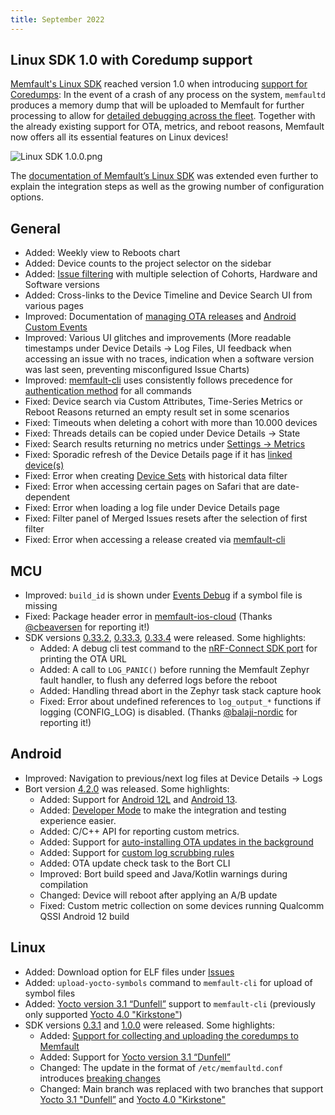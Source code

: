 ```yaml
---
title: September 2022
---
```


## Linux SDK 1.0 with Coredump support

[Memfault's Linux SDK](https://github.com/memfault/memfault-linux-sdk) reached
version 1.0 when introducing [support for Coredumps](/docs/linux/coredumps): In
the event of a crash of any process on the system, `memfaultd` produces a memory
dump that will be uploaded to Memfault for further processing to allow for
[detailed debugging across the fleet](/docs/platform/introduction#debugging).
Together with the already existing support for OTA, metrics, and reboot reasons,
Memfault now offers all its essential features on Linux devices!

![Linux SDK 1.0.0.png](/img/blog/2022-09-30-Linux-SDK-1-0-0.png)

The [documentation of Memfault’s Linux SDK](/docs/linux/introduction) was
extended even further to explain the integration steps as well as the growing
number of configuration options.

<!-- truncate -->

## General

- Added: Weekly view to Reboots chart
- Added: Device counts to the project selector on the sidebar
- Added:
  [Issue filtering](https://app.memfault.com/organizations/-/projects/-/issues)
  with multiple selection of Cohorts, Hardware and Software versions
- Added: Cross-links to the Device Timeline and Device Search UI from various
  pages
- Improved: Documentation of
  [managing OTA releases](/docs/platform/ota#managing-ota-updates-with-memfault)
  and [Android Custom Events](/docs/android/custom-events/)
- Improved: Various UI glitches and improvements (More readable timestamps under
  Device Details → Log Files, UI feedback when accessing an issue with no
  traces, indication when a software version was last seen, preventing
  misconfigured Issue Charts)
- Improved: [memfault-cli](/docs/ci/install-memfault-cli) uses consistently
  follows precedence for
  [authentication method](/docs/ci/install-memfault-cli/#authentication) for all
  commands
- Fixed: Device search via Custom Attributes, Time-Series Metrics or Reboot
  Reasons returned an empty result set in some scenarios
- Fixed: Timeouts when deleting a cohort with more than 10.000 devices
- Fixed: Threads details can be copied under Device Details → State
- Fixed: Search results returning no metrics under
  [Settings → Metrics](https://app.memfault.com/organizations/-/projects/-/settings/metrics)
- Fixed: Sporadic refresh of the Device Details page if it has
  [linked device(s)](/docs/platform/inspecting-a-device/#linked-devices)
- Fixed: Error when creating
  [Device Sets](/docs/platform/projects-and-fleets/#device-sets) with historical
  data filter
- Fixed: Error when accessing certain pages on Safari that are date-dependent
- Fixed: Error when loading a log file under Device Details page
- Fixed: Filter panel of Merged Issues resets after the selection of first
  filter
- Fixed: Error when accessing a release created via
  [memfault-cli](/docs/ci/install-memfault-cli)

## MCU

- Improved: `build_id` is shown under
  [Events Debug](https://app.memfault.com/organizations/-/projects/-/events) if
  a symbol file is missing
- Fixed: Package header error in
  [memfault-ios-cloud](https://github.com/memfault/memfault-ios-cloud/pull/2)
  (Thanks [@cbeaversen](https://github.com/cbeaversen) for reporting it!)
- SDK versions
  [0.33.2](https://github.com/memfault/memfault-firmware-sdk/blob/master/CHANGES.md#changes-between-memfault-sdk-0331-and-sdk-0332---sept-7-2022),
  [0.33.3](https://github.com/memfault/memfault-firmware-sdk/blob/master/CHANGES.md#changes-between-memfault-sdk-0332-and-sdk-0333---sept-14-2022),
  [0.33.4](https://github.com/memfault/memfault-firmware-sdk/blob/master/CHANGES.md#changes-between-memfault-sdk-0333-and-sdk-0334---sept-15-2022)
  were released. Some highlights:
  - Added: A debug cli test command to the
    [nRF-Connect SDK port](https://github.com/memfault/memfault-firmware-sdk/tree/master/ports/zephyr/ncs)
    for printing the OTA URL
  - Added: A call to `LOG_PANIC()` before running the Memfault Zephyr fault
    handler, to flush any deferred logs before the reboot
  - Added: Handling thread abort in the Zephyr task stack capture hook
  - Fixed: Error about undefined references to `log_output_*` functions if
    logging (CONFIG_LOG) is disabled. (Thanks
    [@balaji-nordic](https://github.com/balaji-nordic) for reporting it!)

## Android

- Improved: Navigation to previous/next log files at Device Details → Logs
- Bort version
  [4.2.0](https://github.com/memfault/bort/blob/4.2.0/CHANGELOG.md#v420---september-14th-2022)
  was released. Some highlights:
  - Added: Support for
    [Android 12L](https://developer.android.com/about/versions/12/12L) and
    [Android 13](https://developer.android.com/about/versions/13).
  - Added:
    [Developer Mode](/docs/android/android-getting-started-guide/#developer-mode-since-bort-420)
    to make the integration and testing experience easier.
  - Added: C/C++ API for reporting custom metrics.
  - Added: Support for
    [auto-installing OTA updates in the background](/docs/android/android-ota-update-client/#applying-ota-updates-in-the-background)
  - Added: Support for
    [custom log scrubbing rules](/docs/android/android-data-scrubbing/#custom-scrubbing-rules)
  - Added: OTA update check task to the Bort CLI
  - Improved: Bort build speed and Java/Kotlin warnings during compilation
  - Changed: Device will reboot after applying an A/B update
  - Fixed: Custom metric collection on some devices running Qualcomm QSSI
    Android 12 build

## Linux

- Added: Download option for ELF files under
  [Issues](https://app.memfault.com/organizations/-/projects/-/issues)
- Added: `upload-yocto-symbols` command to `memfault-cli` for upload of symbol
  files
- Added:
  [Yocto version 3.1 “Dunfell”](https://wiki.yoctoproject.org/wiki/Releases)
  support to `memfault-cli` (previously only supported
  [Yocto 4.0 "Kirkstone"](https://github.com/memfault/memfault-linux-sdk/tree/kirkstone))
- SDK versions
  [0.3.1](https://github.com/memfault/memfault-linux-sdk/blob/kirkstone/CHANGELOG.md#031---2022-09-05)
  and
  [1.0.0](https://github.com/memfault/memfault-linux-sdk/blob/kirkstone/CHANGELOG.md#100---2022-09-28)
  were released. Some highlights:
  - Added:
    [Support for collecting and uploading the coredumps to Memfault](/docs/linux/coredumps/)
  - Added: Support for
    [Yocto version 3.1 “Dunfell”](https://wiki.yoctoproject.org/wiki/Releases)
  - Changed: The update in the format of `/etc/memfaultd.conf` introduces
    [breaking changes](https://github.com/memfault/memfault-linux-sdk/blob/kirkstone/CHANGELOG.md#changed)
  - Changed: Main branch was replaced with two branches that support
    [Yocto 3.1 "Dunfell”](https://github.com/memfault/memfault-linux-sdk/tree/dunfell)
    and
    [Yocto 4.0 "Kirkstone"](https://github.com/memfault/memfault-linux-sdk/tree/kirkstone)
